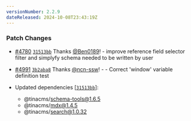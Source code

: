 ```yaml
---
versionNumber: 2.2.9
dateReleased: 2024-10-08T23:43:19Z
---
```


### Patch Changes

-   [#4780](https://github.com/tinacms/tinacms/pull/4780) [`31513bb`](https://github.com/tinacms/tinacms/commit/31513bb473cd1d349a3711ef7c5075cf9d03f121) Thanks [@Ben0189](https://github.com/Ben0189)! - improve reference field selector filter and simplyfy schema needed to be written by user

-   [#4991](https://github.com/tinacms/tinacms/pull/4991) [`3b2aba8`](https://github.com/tinacms/tinacms/commit/3b2aba80ac14a512592f67a04f9e1792667db9dd) Thanks [@ncn-ssw](https://github.com/ncn-ssw)! - - Correct 'window' variable definition test

-   Updated dependencies \[[`31513bb`](https://github.com/tinacms/tinacms/commit/31513bb473cd1d349a3711ef7c5075cf9d03f121)]:
    -   @tinacms/schema-tools@1.6.5
    -   @tinacms/mdx@1.4.5
    -   @tinacms/search@1.0.32

